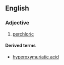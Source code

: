 ==English==

===Adjective===
{{en-adj}}

# {{chemistry}} [[perchloric]]

====Derived terms====
* [[hyperoxymuriatic acid]]